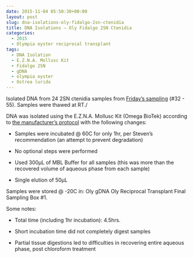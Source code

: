 ```yaml
---
date: 2015-11-04 05:50:30+00:00
layout: post
slug: dna-isolations-oly-fidalgo-2sn-ctenidia
title: DNA Isolations – Oly Fidalgo 2SN Ctenidia
categories:
  - 2015
  - Olympia oyster reciprocal transplant
tags:
  - DNA Isolation
  - E.Z.N.A. Mollusc Kit
  - Fidalgo 2SN
  - gDNA
  - olympia oyster
  - Ostrea lurida
---
```


Isolated DNA from 24 2SN ctenidia samples from [Friday's sampling](https://robertslab.github.io/sams-notebook/posts/2015-10-31-oyster-sampling-oly-fidalgo-2sn-2hl-2nf-reciprocal-transplants-final-samplings/) (#32 - 55). Samples were thawed at RT./

DNA was isolated using the E.Z.N.A. Mollusc Kit (Omega BioTek) according to [the manufacturer’s protocol](https://github.com/sr320/LabDocs/blob/master/protocols/Commercial_Protocols/Omega_Mollusc-DNA-Kit-Combo-May-2013-D3373.pdf) with the following changes:




    
  * Samples were incubated @ 60C for only 1hr, per Steven's recommendation (an attempt to prevent degradation)

    
  * No optional steps were performed

    
  * Used 300μL of MBL Buffer for all samples (this was more than the recovered volume of aqueous phase from each sample)

    
  * Single elution of 50μL



Samples were stored @ -20C in: Oly gDNA Oly Reciprocal Transplant Final Sampling Box #1.

Some notes:


    
  * Total time (including 1hr incubation): 4.5hrs.

    
  * Short incubation time did not completely digest samples

    
  * Partial tissue digestions led to difficulties in recovering entire aqueous phase, post chloroform treatment




